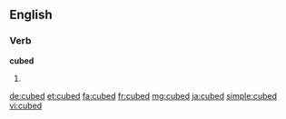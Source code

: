 ==English==

===Verb===
'''cubed'''

# {{past of|cube}}

[[de:cubed]]
[[et:cubed]]
[[fa:cubed]]
[[fr:cubed]]
[[mg:cubed]]
[[ja:cubed]]
[[simple:cubed]]
[[vi:cubed]]